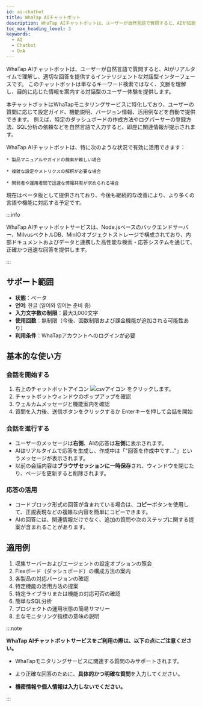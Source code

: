 ```yaml
---
id: ai-chatbot
title: WhaTap AIチャットボット
description: WhaTap AIチャットボットは、ユーザーが自然言語で質問すると、AIが知能的に応答する対話型インターフェースです。
toc_max_heading_level: 3
keywords:
  - AI
  - Chatbot
  - QnA
---
```


WhaTap AIチャットボットは、ユーザーが自然言語で質問すると、AIがリアルタイムで理解し、適切な回答を提供するインテリジェントな対話型インターフェースです。
このチャットボットは単なるキーワード検索ではなく、文脈を理解し、目的に応じた情報を案内する対話型のユーザー体験を提供します。

本チャットボットはWhaTapモニタリングサービスに特化しており、ユーザーの質問に応じて設定ガイド、機能説明、バージョン情報、活用例などを自動で提供できます。 
例えば、特定のダッシュボードの作成方法やログパーサーの登録方法、SQL分析の依頼などを自然言語で入力すると、即座に関連情報が提示されます。

WhaTap AIチャットボットは、特に次のような状況で有効に活用できます：

```
* 製品マニュアルやガイドの検索が難しい場合

* 複雑な設定やメトリクスの解釈が必要な場合

* 開発者や運用者間で迅速な情報共有が求められる場合
```

現在はベータ版として提供されており、今後も継続的な改善により、より多くの言語や機能に対応する予定です。

:::info

WhaTap AIチャットボットサービスは、Node.jsベースのバックエンドサーバー、MilvusベクトルDB、MinIOオブジェクトストレージで構成されており、内部ドキュメントおよびデータと連携した高性能な検索・応答システムを通じて、正確かつ迅速な回答を提供します。

:::

## サポート範囲

- **状態**：ベータ
- **언어**: 한글 (일어와 영어는 준비 중)
- **入力文字数の制限**：最大3,000文字
- **使用回数**：無制限（今後、回数制限および課金機能が追加される可能性あり）
- **利用条件**：WhaTapアカウントへのログインが必要

## 基本的な使い方

<ImgLang img='ai-chatbot.png' desc='WhaTap AI Chatbot Service' />

### 会話を開始する

1. 右上のチャットボットアイコン ![csvアイコン](/img/ic-ai-chatbot.svg) をクリックします。
2. チャットボットウィンドウのポップアップを確認
3. ウェルカムメッセージと機能案内を確認
4. 質問を入力後、送信ボタンをクリックするか Enterキーを押して会話を開始

### 会話を進行する

- ユーザーのメッセージは**右側**、AIの応答は**左側**に表示されます。
- AIはリアルタイムで応答を生成し、作成中は「"回答を作成中です..."」というメッセージが表示されます。
- 以前の会話内容は**ブラウザセッションに一時保存**され、ウィンドウを閉じたり、ページを更新すると削除されます。

### 応答の活用

- コードブロック形式の回答が含まれている場合は、**コピー**ボタンを使用して、正規表現などの複雑な内容を簡単にコピーできます。
- AIの回答には、関連情報だけでなく、追加の質問や次のステップに関する提案が含まれることがあります。

## 適用例

1. 収集サーバーおよびエージェントの設定オプションの照会
2. Flexボード（ダッシュボード）の構成方法の案内
3. 各製品の対応バージョンの確認
4. 特定機能の活用方法の提案
5. 特定ライブラリまたは機能の対応可否の確認
6. 簡単なSQL分析
7. プロジェクトの運用状態の簡易サマリー
8. 主なモニタリング指標の意味の説明

:::note

**WhaTap AIチャットボットサービスをご利用の際は、以下の点にご注意ください。**

- WhaTapモニタリングサービスに関連する質問のみサポートされます。

- より正確な回答のために、**具体的かつ明確な質問**を入力してください。

- **機密情報や個人情報は入力しないでください。**

:::
